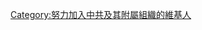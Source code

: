 {{Userbox
  |border-c = #000000
  |border-s = 1
  |id-c     = #FFFFFF
  |id-s     = 12
  |id-fc    = #000000
  |info-c   = #FF0000
  |info-s   = 8
  |info-fc  = #FFFF00
  |id       =入党组织
  |info     = 此用戶現在可能不够优秀，但正在努力争取加入[[中国共产党|<span style="color:#ffff00;">中国共产党</span>]]及其附屬組織。
  |nocat    = {{{nocat|}}}
}}
<includeonly>[[Category:努力加入中共及其附屬組織的維基人]]</includeonly>